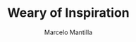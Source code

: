 ---
title: Weary of Inspiration
subtitle:
summary: A reflection on the dangers of inspiration.
duration: 5
author: Marcelo Mantilla
created: 2023-04-08
updated: 2023-04-08
---